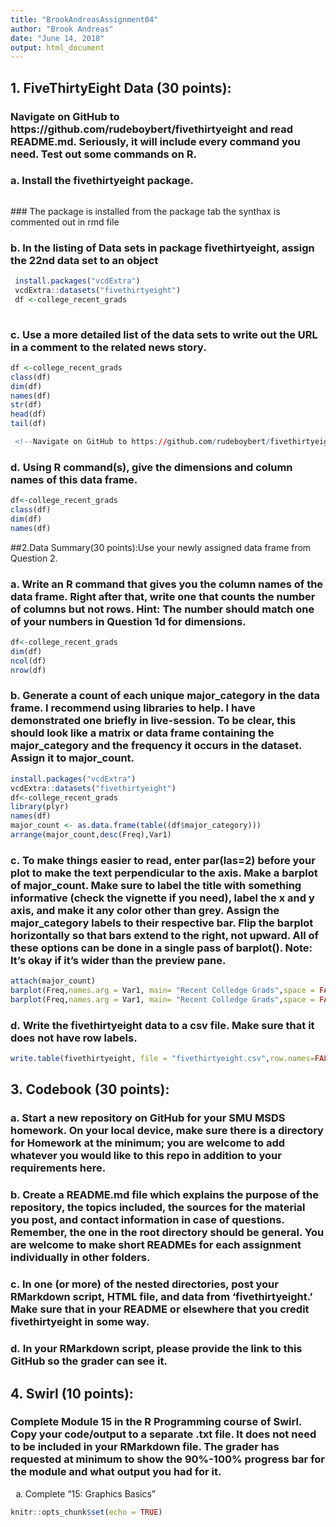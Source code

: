 ---
title: "BrookAndreasAssignment04"
author: "Brook Andreas"
date: "June 14, 2018"
output: html_document
---


## 1. FiveThirtyEight Data (30 points):

### Navigate on GitHub to https://github.com/rudeboybert/fivethirtyeight and read README.md. Seriously, it will include every command you need. Test out some commands on R.

### a. Install the fivethirtyeight package.
 ```{r eval}
```
<!---
install.packages("fivethirtyeight")
-->
 ### The package is installed from the package tab 
     the synthax is commented out in rmd file 
 
### b. In the listing of Data sets in package fivethirtyeight, assign the 22nd     data set to an object 

```{r} 
 install.packages("vcdExtra")
 vcdExtra::datasets("fivethirtyeight")
 df <-college_recent_grads
 
```
### c. Use a more detailed list of the data sets to write out the URL in a comment to the related news story.
```{r} 
df <-college_recent_grads
class(df)
dim(df)
names(df)
str(df)
head(df)
tail(df)

 <!--Navigate on GitHub to https://github.com/rudeboybert/fivethirtyeight --> 


```

### d. Using R command(s), give the dimensions and column names of this data frame.

```{r} 
df<-college_recent_grads
class(df)
dim(df)
names(df)
```


##2.Data Summary(30 points):Use your newly assigned data frame from Question 2.

### a. Write an R command that gives you the column names of the data frame. Right after that, write one that counts the number of columns but not rows. Hint: The number should match one of your numbers in Question 1d for dimensions.
```{r} 
df<-college_recent_grads
dim(df)
ncol(df)
nrow(df)
```

### b. Generate a count of each unique major_category in the data frame. I recommend using libraries to help. I have demonstrated one briefly in live-session. To be clear, this should look like a matrix or data frame containing the major_category and the frequency it occurs in the dataset. Assign it to major_count.
```{r}
install.packages("vcdExtra")
vcdExtra::datasets("fivethirtyeight")
df<-college_recent_grads
library(plyr)
names(df)
major_count <- as.data.frame(table((df$major_category)))
arrange(major_count,desc(Freq),Var1)

```
### c. To make things easier to read, enter par(las=2) before your plot to make the text perpendicular to the axis. Make a barplot of major_count. Make sure to label the title with something informative (check the vignette if you need), label the x and y axis, and make it any color other than grey. Assign the major_category labels to their respective bar. Flip the barplot horizontally so that bars extend to the right, not upward. All of these options can be done in a single pass of barplot(). Note: It’s okay if it’s wider than the preview pane.
```{r}
attach(major_count)
barplot(Freq,names.arg = Var1, main= "Recent Colledge Grads",space = FALSE, col = rainbow(4), las=2, ylab="Grad Numbers")
barplot(Freq,names.arg = Var1, main= "Recent Colledge Grads",space = FALSE, col = rainbow(4), las=2, xlab="Grad Numbers",horiz = true())
```
### d. Write the fivethirtyeight data to a csv file. Make sure that it does not have row labels.
```{r}
write.table(fivethirtyeight, file = "fivethirtyeight.csv",row.names=FALSE, na="",col.names=FALSE, sep=",")
```
## 3. Codebook (30 points):

### a. Start a new repository on GitHub for your SMU MSDS homework. On your local device, make sure there is a directory for Homework at the minimum; you are welcome to add whatever you would like to this repo in addition to your requirements here.
### b. Create a README.md file which explains the purpose of the repository, the topics included, the sources for the material you post, and contact information in case of questions. Remember, the one in the root directory should be general. You are welcome to make short READMEs for each assignment individually in other folders.
### c. In one (or more) of the nested directories, post your RMarkdown script, HTML file, and data from ‘fivethirtyeight.’ Make sure that in your README or elsewhere that you credit fivethirtyeight in some way.
### d. In your RMarkdown script, please provide the link to this GitHub so the grader can see it.

## 4. Swirl (10 points): 

### Complete Module 15 in the R Programming course of Swirl. Copy your code/output to a separate .txt file. It does not need to be included in your RMarkdown file. The grader has requested at minimum to show the 90%-100% progress bar for the module and what output you had for it.
a. Complete “15: Graphics Basics”


```{r setup, include=FALSE}
knitr::opts_chunk$set(echo = TRUE)
```






